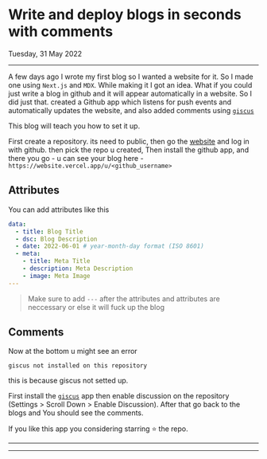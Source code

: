 
<Head>
  <title>Write and deploy blogs in seconds with comments</title>
  <meta name="description" content="Write and deploy blogs in seconds with comments" />
</Head>

# Write and deploy blogs in seconds with comments

Tuesday, 31 May 2022

---

A few days ago I wrote my first blog so I wanted a website for it. So I made one using `Next.js` and `MDX`. While making it I got an idea. What if you could just write a blog in github and it will appear automatically in a website. So I did just that. created a Github app which listens for push events and automatically updates the website, and also added comments using [`giscus`](https://giscus.app/)

This blog will teach you how to set it up.

First create a repository. its need to public, then go the [website](https://website.vercel.app) and log in with github. then pick the repo u created, Then install the github app, and there you go - u can see your blog here - `https://website.vercel.app/u/<github_username>`

## Attributes
You can add attributes like this

```yaml
data:
  - title: Blog Title
  - dsc: Blog Description
  - date: 2022-06-01 # year-month-day format (ISO 8601)
  - meta:
    - title: Meta Title
    - description: Meta Description
    - image: Meta Image
---
```
> Make sure to add `---` after the attributes and attributes are neccessary or else it will fuck up the blog

## Comments

Now at the bottom u might see an error
```
giscus not installed on this repository
```
this is because giscus not setted up.

First install the [`giscus`](https://github.com/apps/giscus) app then enable discussion on the repository (Settings > Scroll Down > Enable Discussion). After that go back to the blogs and You should see the comments.

If you like this app you considering starring ⭐ the repo.

---

<Footer />

---

<Comments blog="write-blogs-seconds" />
